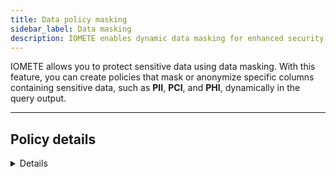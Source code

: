 ```yaml
---
title: Data policy masking
sidebar_label: Data masking
description: IOMETE enables dynamic data masking for enhanced security. Safeguard sensitive info like PII, PCI, PHI with column anonymization in query results.
---
```




IOMETE allows you to protect sensitive data using data masking. With this feature, you can create policies that mask or anonymize specific columns containing sensitive data, such as **PII**, **PCI**, and **PHI**, dynamically in the query output.

<hr />

## Policy details

<Details />

## Policy resources

| Field    | Description                                                                                                                                                             |
| -------- | ----------------------------------------------------------------------------------------------------------------------------------------------------------------------- |
| Database | Choose only one database. All available options are displayed in the selection. The search function helps you find an exact match.                                      |
| Table    | Choose only one table. All available options are displayed in the selection based on the chosen database. The search function helps you find an exact match.            |
| Column   | Choose only one column. All available options are displayed in the selection based on the chosen database and table. The search function helps you find an exact match. |

:::caution Wildcard
Wildcard matching is not supported in data masking policy.
:::

## Mask Conditions

IOMETE provides the mask conditions for the management of fine-grained data masking.
The condition includes the following properties.

<table>
  <thead>
    <tr>
      <th style={{ whiteSpace: "nowrap" }}>Field</th>
      <th>Description</th>
    </tr>
  </thead>
  <tbody>
    <tr>
      <td style={{ whiteSpace: "nowrap" }}>Select Group</td>
      <td>
        Specify one or more groups for whom this policy should be applied. If no group is specified, you must provide a
        user.
      </td>
    </tr>
    <tr>
      <td style={{ whiteSpace: "nowrap" }}>Select User</td>
      <td>
        Specify one or more users for whom this policy should be applied. If no user is specified, you must provide a
        group.
      </td>
    </tr>
    <tr>
      <td style={{ whiteSpace: "nowrap" }}>Masking options</td>
      <td>
        To create a masking filter for the specified users, groups, click <strong>Select Masking Option</strong>, then
        select a masking type: <br />- <strong>Redact</strong> – mask all alphabetic characters with "x" and all numeric
        characters with "n". <br />- <strong>Partial mask</strong>: show last 4 – Show only the last four characters.{" "}
        <br />- <strong>Partial mask</strong>: show first 4 – Show only the first four characters. <br />-{" "}
        <strong>Hash</strong> – Replace all characters with a hash of the entire cell value. <br />-{" "}
        <strong>Nullify</strong> – Replace all characters with a NULL value. <br />- <strong>Unmasked</strong> (retain
        original value) – No masking is applied. <br />- <strong>Date: show only year</strong> – Show only the year
        portion of a date string and default the month and day to 01/01.
      </td>
    </tr>
  </tbody>
</table>

:::info New condition
To add additional conditions, click on the `Add new condition` button. The conditions are evaluated in the order they appear in the policy. The top condition is applied first, followed by the second, third, and so on.

<p>
  Drag items from the left-side icon <DotsSixVertical size={20} className={styles.button} /> to reorder.
</p>
:::

## **Use Case: Policy Masking for Phone Number in Customers Table**

Let's use the `customers` table for data-masking feature use cases as well.

This use case focuses on implementing a masking policy for the `phone_number` column within the `customers` table. The objective is to provide a certain level of data privacy while granting access to the data for the public group.

![data masking use](/img/security/masking/data-masking-use-case.png)

## **Policy details**

- Target Table: `customers`
- Target Column: `phone_number`
  ![data masking UI](/img/security/masking/data-masking-ui.png)

**Masking Rule:**

- The policy enforces that members of the public group can only view the last 4 digits of the `phone_number` column.
- All other digits preceding the last 4 should be masked or obfuscated, ensuring that sensitive information remains protected.

**Access Permissions:**

- The public group is granted read access to the `phone_number` column within the `customers` table.
- This allows the `public` group members to view the partially masked phone numbers for customers while ensuring that critical digits are concealed.
  ![data masking permission](/img/security/masking/data-masking-permission.png)

## **Query Results**

```sql
SELECT * from default.customers;
```

- **Sample Data Before Applying Masking Policy for public group:**
  Consider a few records in the `customers` table before the masking policy is applied:

  ![data masking example](/img/security/masking/data-masking-example.png)

- **Sample Data After Applying Masking Policy public group:**
  Once the masking policy is applied, the `phone_number` column will show different results based on the user group's access level.

  ![data masking sample](/img/security/masking/data-masking-sample.png)
